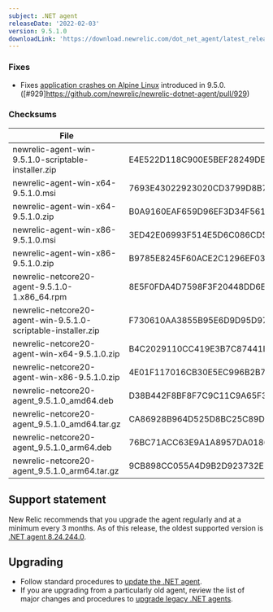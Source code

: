 ```yaml
---
subject: .NET agent
releaseDate: '2022-02-03'
version: 9.5.1.0
downloadLink: 'https://download.newrelic.com/dot_net_agent/latest_release'
---
```


### Fixes
* Fixes [application crashes on Alpine Linux](https://github.com/newrelic/newrelic-dotnet-agent/issues/918) introduced in 9.5.0. ([#929]https://github.com/newrelic/newrelic-dotnet-agent/pull/929)

### Checksums
| File | SHA - 256  Hash |
| ---| ---|
| newrelic-agent-win-9.5.1.0-scriptable-installer.zip | E4E522D118C900E5BEF28249DEFE53DEAF1CC95B88C75B39F3539B5650E213F7 |
| newrelic-agent-win-x64-9.5.1.0.msi | 7693E43022923020CD3799D8B7504CDF98564FCB4455E505C592E82C75A305E2 |
| newrelic-agent-win-x64-9.5.1.0.zip | B0A9160EAF659D96EF3D34F561251B80FA031B1066B0BCC9908073DE69D38FFC |
| newrelic-agent-win-x86-9.5.1.0.msi | 3ED42E06993F514E5D6C086CD5D40C7BC1E5DF674B146D2C9E2C1C9A4F89E7D2 |
| newrelic-agent-win-x86-9.5.1.0.zip | B9785E8245F60ACE2C1296EF03BFD882626E1830996C87E14721F307FD0A89D3 |
| newrelic-netcore20-agent-9.5.1.0-1.x86_64.rpm | 8E5F0FDA4D7598F3F20448DD6E9C8481C560C566A1728B26C9F475B85A927FF9 |
| newrelic-netcore20-agent-win-9.5.1.0-scriptable-installer.zip | F730610AA3855B95E6D9D95D9787E8578BB7203B4A6C67821C5E72065EA33367 |
| newrelic-netcore20-agent-win-x64-9.5.1.0.zip | B4C2029110CC419E3B7C87441E154029C2A7EB75FA96A172BE72591CF166B75A |
| newrelic-netcore20-agent-win-x86-9.5.1.0.zip | 4E01F117016CB30E5EC996B2B7A96A2D6E2912CF804BD121821B0EE5CFB1967E |
| newrelic-netcore20-agent_9.5.1.0_amd64.deb | D38B442F8BF8F7C9C11C9A65F3FBBCA1138332592B73CC03E4152781258A83A2 |
| newrelic-netcore20-agent_9.5.1.0_amd64.tar.gz | CA86928B964D525D8BC25C89D559DB74411B5376BFFCD6ECECC4C3932783FB0A |
| newrelic-netcore20-agent_9.5.1.0_arm64.deb | 76BC71ACC63E9A1A8957DA01863061062FABB7700A44C72A183FD50D4BE4C1C4 |
| newrelic-netcore20-agent_9.5.1.0_arm64.tar.gz | 9CB898CC055A4D9B2D923732E8726C3295A90441F6E74941ECFC95084828969A |

## Support statement
New Relic recommends that you upgrade the agent regularly and at a minimum every 3 months. As of this release, the oldest supported version is [.NET agent 8.24.244.0](/docs/release-notes/agent-release-notes/net-release-notes/net-agent-8242440).

## Upgrading
* Follow standard procedures to [update the .NET agent](/docs/agents/net-agent/installation-configuration/update-net-agent).
* If you are upgrading from a particularly old agent, review the list of major changes and procedures to [upgrade legacy .NET agents](/docs/agents/net-agent/troubleshooting/upgrade-legacy-net-agents).
